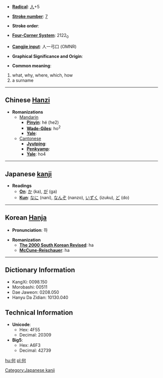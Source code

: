 * '''[[Wiktionary:Chinese radical index| Radical]]''': [[Wiktionary:Chinese radical index 人|人]]+5

* '''[[Wiktionary:Chinese total strokes index|Stroke number]]''': [[Wiktionary:Chinese total strokes index 7|7]]

* '''Stroke order''': 

* '''[[Wiktionary:Chinese four corner index|Four-Corner System]]''': 2122<sub>0</sub>

* '''[[Wiktionary:Chinese Cangjie index|Cangjie input]]''': 人一弓口 (OMNR)

* '''Graphical Significance and Origin''': 

* '''Common meaning''':
#what, why, where, which, how
# a surname

----

== Chinese [[Hanzi]] ==

* '''Romanizations'''
** [[Mandarin]]
*** '''[[Pinyin]]''': hé (he2)
*** '''[[Wade-Giles]]''': ho<sup>2</sup>
*** '''[[Yale]]''': 
**[[Cantonese]]
***'''[[Jyutping]]''':
***'''[[Penkyamp]]''': 
***'''[[Yale]]''': ho4


----

== Japanese [[kanji]] ==

* '''Readings'''
** '''[[On]]''': [[か]] (ka), [[が]] (ga)
** '''[[Kun]]''': [[なに]] (nani), [[なんぞ]] (nanzo), [[いずく]] (izuku), [[ど]] (do)
 

----

== Korean [[Hanja]] ==

* '''Pronunciation''': 하

* '''Romanization'''
** '''[[The 2000 South Korean Revised Romanization|The 2000 South Korean Revised]]''': ha
** '''[[McCune-Reischauer]]''': ha

----

== Dictionary Information ==

* KangXi: 0098.150
* Morobashi: 00511
* Dae Jaweon: 0208.050
* Hanyu Da Zidian: 10130.040

== Technical Information ==

* '''Unicode''':
** Hex: 4F55
** Decimal: 20309
* '''Big5''':
** Hex: A6F3
** Decimal: 42739

[[Category:Japanese kanji]]

[[hu:何]]
[[pl:何]]